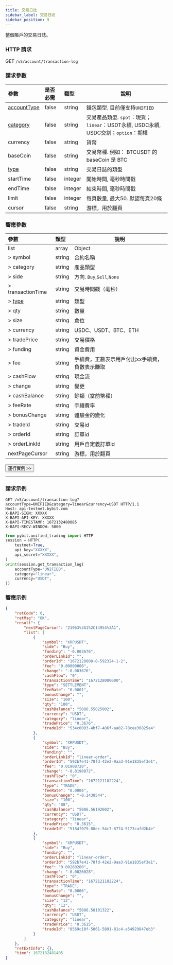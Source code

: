 ```yaml
---
title: 交易日誌
sidebar_label: 交易日誌
sidebar_position: 9
---
```

整個賬戶的交易日誌。

### HTTP 請求
GET `/v5/account/transaction-log`

### 請求參數
| 參數 | 是否必需 | 類型 | 說明|
|:----- |:-------|:-----|------ |
|[accountType](../enum#accounttype) |false	|string	|錢包類型. 目前僅支持`UNIFIED`|
|[category](../enum#category) |false |string |交易產品類型. `spot`：現貨；`linear`：USDT永續, USDC永續, USDC交割；`option`：期權|
|currency |false |string |貨幣|
|baseCoin |false |string |交易幣種. 例如： BTCUSDT 的 baseCoin 是 BTC|
|[type](../enum#type) |false |string |交易日誌的類型 |
|startTime |false |integer |開始時間, 毫秒時間戳|
|endTime |false	|integer |結束時間, 毫秒時間戳|
|limit |false |integer |每頁數量, 最大50. 默認每頁20條|
|cursor	|false |string |游標，用於翻頁|

### 響應參數
| 參數 | 類型 | 說明|
|:----- |:-----|----- |
|list |array |Object |
|> symbol |string |合約名稱 |
|> category |string |產品類型|
|> side |string |方向. `Buy`,`Sell`,`None`|
|> transactionTime	|string |交易時間戳（毫秒）|
|> [type](../enum#type) |string |類型 |
|> qty	|string	|數量|
|> size |string |倉位|
|> currency |string |USDC、USDT、BTC、ETH|
|> tradePrice |string |交易價格|
|> funding	|string	|資金費用|
|> fee	|string	|手續費，正數表示用戶付出xx手續費，負數表示賺取|
|> cashFlow |string |現金流|
|> change |string |變更|
|> cashBalance	|string	|餘額（當前幣種）|
|> feeRate	|string	|手續費率|
|> bonusChange	|string	|體驗金的變化|
|> tradeId	|string |交易id|
|> orderId	|string	|訂單id|
|> orderLinkId	|string	|用戶自定義訂單id|
|nextPageCursor	|string	|游標，用於翻頁|

<a href="/api-explorer/v5/account/transaction-log"><Button>運行實例 >></Button></a>

---

### 請求示例

<Tabs groupId="programming-languages">
<TabItem value="http" label="HTTP">

```http
GET /v5/account/transaction-log?accountType=UNIFIED&category=linear&currency=USDT HTTP/1.1
Host: api-testnet.bybit.com
X-BAPI-SIGN: XXXXX
X-BAPI-API-KEY: XXXXX
X-BAPI-TIMESTAMP: 1672132480085
X-BAPI-RECV-WINDOW: 5000
```

</TabItem>
<TabItem value="python" label="Python">

```python
from pybit.unified_trading import HTTP
session = HTTP(
    testnet=True,
    api_key="XXXXX",
    api_secret="XXXXX",
)
print(session.get_transaction_log(
    accountType="UNIFIED",
    category="linear",
    currency="USDT",
))
```

</TabItem>
</Tabs>

### 響應示例

```json
{
    "retCode": 0,
    "retMsg": "OK",
    "result": {
        "nextPageCursor": "21963%3A1%2C14954%3A1",
        "list": [
            {
                "symbol": "XRPUSDT",
                "side": "Buy",
                "funding": "-0.003676",
                "orderLinkId": "",
                "orderId": "1672128000-8-592324-1-2",
                "fee": "0.00000000",
                "change": "-0.003676",
                "cashFlow": "0",
                "transactionTime": "1672128000000",
                "type": "SETTLEMENT",
                "feeRate": "0.0001",
                "bonusChange": "",
                "size": "100",
                "qty": "100",
                "cashBalance": "5086.55825002",
                "currency": "USDT",
                "category": "linear",
                "tradePrice": "0.3676",
                "tradeId": "534c0003-4bf7-486f-aa02-78cee36825e4"
            },
            {
                "symbol": "XRPUSDT",
                "side": "Buy",
                "funding": "",
                "orderLinkId": "linear-order",
                "orderId": "592b7e41-78fd-42e2-9aa3-91e1835ef3e1",
                "fee": "0.01908720",
                "change": "-0.0190872",
                "cashFlow": "0",
                "transactionTime": "1672121182224",
                "type": "TRADE",
                "feeRate": "0.0006",
                "bonusChange": "-0.1430544",
                "size": "100",
                "qty": "88",
                "cashBalance": "5086.56192602",
                "currency": "USDT",
                "category": "linear",
                "tradePrice": "0.3615",
                "tradeId": "5184f079-88ec-54c7-8774-5173cafd2b4e"
            },
            {
                "symbol": "XRPUSDT",
                "side": "Buy",
                "funding": "",
                "orderLinkId": "linear-order",
                "orderId": "592b7e41-78fd-42e2-9aa3-91e1835ef3e1",
                "fee": "0.00260280",
                "change": "-0.0026028",
                "cashFlow": "0",
                "transactionTime": "1672121182224",
                "type": "TRADE",
                "feeRate": "0.0006",
                "bonusChange": "",
                "size": "12",
                "qty": "12",
                "cashBalance": "5086.58101322",
                "currency": "USDT",
                "category": "linear",
                "tradePrice": "0.3615",
                "tradeId": "8569c10f-5061-5891-81c4-a54929847eb3"
            }
        ]
    },
    "retExtInfo": {},
    "time": 1672132481405
}
```
